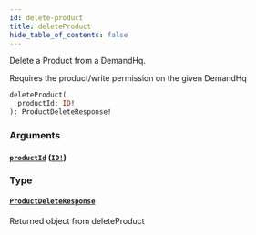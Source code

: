```yaml
---
id: delete-product
title: deleteProduct
hide_table_of_contents: false
---
```



Delete a Product from a DemandHq.

Requires the product/write permission on the given DemandHq

```graphql
deleteProduct(
  productId: ID!
): ProductDeleteResponse!
```


### Arguments

#### [`productId`](#) ([`ID!`](/demand/api/graphql-admin/reference/scalars/id))




### Type

#### [`ProductDeleteResponse`](/demand/api/graphql-admin/reference/objects/product-delete-response)

Returned object from deleteProduct




